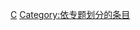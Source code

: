 {{catmore1|[[Wikipedia:电子游戏专题|Wikipedia:电子游戏专题]]}}

[[Category:电子游戏专题|C]]
[[Category:依专题划分的条目|Category:依专题划分的条目]]
